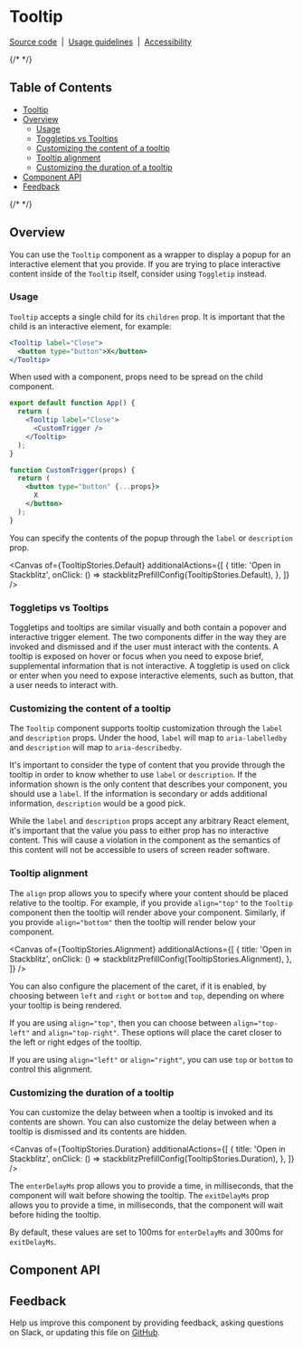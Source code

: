 
<Meta isTemplate />

# Tooltip

[Source code](https://github.com/carbon-design-system/carbon/tree/main/packages/react/src/components/Tooltip)
&nbsp;|&nbsp;
[Usage guidelines](https://www.carbondesignsystem.com/components/tooltip/usage)
&nbsp;|&nbsp;
[Accessibility](https://www.carbondesignsystem.com/components/tooltip/accessibility)

{/* <!-- START doctoc generated TOC please keep comment here to allow auto update --> <!-- DON'T EDIT THIS SECTION, INSTEAD RE-RUN doctoc TO UPDATE --> */}

## Table of Contents

- [Tooltip](#Tooltip)
- [Overview](#overview)
  - [Usage](#usage)
  - [Toggletips vs Tooltips](#toggletips-vs-tooltips)
  - [Customizing the content of a tooltip](#customizing-the-content-of-a-tooltip)
  - [Tooltip alignment](#tooltip-alignment)
  - [Customizing the duration of a tooltip](#customizing-the-duration-of-a-tooltip)
- [Component API](#component-api)
- [Feedback](#feedback)

{/* <!-- END doctoc generated TOC please keep comment here to allow auto update --> */}

## Overview

You can use the `Tooltip` component as a wrapper to display a popup for an
interactive element that you provide. If you are trying to place interactive
content inside of the `Tooltip` itself, consider using `Toggletip` instead.

### Usage

`Tooltip` accepts a single child for its `children` prop. It is important that
the child is an interactive element, for example:

```jsx
<Tooltip label="Close">
  <button type="button">X</button>
</Tooltip>
```

When used with a component, props need to be spread on the child component.

```jsx
export default function App() {
  return (
    <Tooltip label="Close">
      <CustomTrigger />
    </Tooltip>
  );
}

function CustomTrigger(props) {
  return (
    <button type="button" {...props}>
      X
    </button>
  );
}
```

You can specify the contents of the popup through the `label` or `description`
prop.

<Canvas
  of={TooltipStories.Default}
  additionalActions={[
    {
      title: 'Open in Stackblitz',
      onClick: () => stackblitzPrefillConfig(TooltipStories.Default),
    },
  ]}
/>

### Toggletips vs Tooltips

Toggletips and tooltips are similar visually and both contain a popover and
interactive trigger element. The two components differ in the way they are
invoked and dismissed and if the user must interact with the contents. A tooltip
is exposed on hover or focus when you need to expose brief, supplemental
information that is not interactive. A toggletip is used on click or enter when
you need to expose interactive elements, such as button, that a user needs to
interact with.

### Customizing the content of a tooltip

The `Tooltip` component supports tooltip customization through the `label` and
`description` props. Under the hood, `label` will map to `aria-labelledby` and
`description` will map to `aria-describedby`.

It's important to consider the type of content that you provide through the
tooltip in order to know whether to use `label` or `description`. If the
information shown is the only content that describes your component, you should
use a `label`. If the information is secondary or adds additional information,
`description` would be a good pick.

While the `label` and `description` props accept any arbitrary React element,
it's important that the value you pass to either prop has no interactive
content. This will cause a violation in the component as the semantics of this
content will not be accessible to users of screen reader software.

### Tooltip alignment

The `align` prop allows you to specify where your content should be placed
relative to the tooltip. For example, if you provide `align="top"` to the
`Tooltip` component then the tooltip will render above your component.
Similarly, if you provide `align="bottom"` then the tooltip will render below
your component.

<Canvas
  of={TooltipStories.Alignment}
  additionalActions={[
    {
      title: 'Open in Stackblitz',
      onClick: () => stackblitzPrefillConfig(TooltipStories.Alignment),
    },
  ]}
/>

You can also configure the placement of the caret, if it is enabled, by choosing
between `left` and `right` or `bottom` and `top`, depending on where your
tooltip is being rendered.

If you are using `align="top"`, then you can choose between `align="top-left"`
and `align="top-right"`. These options will place the caret closer to the left
or right edges of the tooltip.

If you are using `align="left"` or `align="right"`, you can use `top` or
`bottom` to control this alignment.

### Customizing the duration of a tooltip

You can customize the delay between when a tooltip is invoked and its contents
are shown. You can also customize the delay between when a tooltip is dismissed
and its contents are hidden.

<Canvas
  of={TooltipStories.Duration}
  additionalActions={[
    {
      title: 'Open in Stackblitz',
      onClick: () => stackblitzPrefillConfig(TooltipStories.Duration),
    },
  ]}
/>

The `enterDelayMs` prop allows you to provide a time, in milliseconds, that the
component will wait before showing the tooltip. The `exitDelayMs` prop allows
you to provide a time, in milliseconds, that the component will wait before
hiding the tooltip.

By default, these values are set to 100ms for `enterDelayMs` and 300ms for
`exitDelayMs`.

## Component API

<ArgTypes />

## Feedback

Help us improve this component by providing feedback, asking questions on Slack,
or updating this file on
[GitHub](https://github.com/carbon-design-system/carbon/edit/main/packages/react/src/components/Tooltip/Tooltip.mdx).
